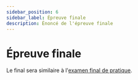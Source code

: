 ```yaml
---
sidebar_position: 6
sidebar_label: Épreuve finale
description: Énoncé de l'épreuve finale
---
```


# Épreuve finale

Le final sera similaire à l'[examen final de pratique](https://github.com/archambaultv-prof/2025E-420-920-MA-Pratique-Final).